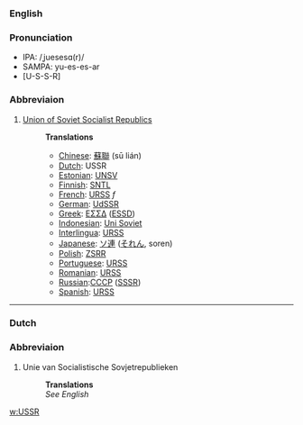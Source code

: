 ===English===
===Pronunciation===
*IPA: /ˌjuesesɑ(r)/
*SAMPA: yu-es-es-ar 
*[U-S-S-R]
===Abbreviaion===
#[[Union of Soviet Socialist Republics]]
#:'''Translations'''
#:*[[Chinese]]: [[蘇聯]] (sū lián)
#:*[[Dutch]]: USSR
#:*[[Estonian]]: [[UNSV]]
#:*[[Finnish]]: [[SNTL]]
#:*[[French]]: [[URSS]] ''f''
#:*[[German]]: [[UdSSR]]
#:*[[Greek]]: [[ΕΣΣΔ]] ([[ESSD]])
#:*[[Indonesian]]: [[Uni Soviet]]
#:*[[Interlingua]]: [[URSS]]
#:*[[Japanese]]: [[ソ連]] ([[それん]], soren)
#:*[[Polish]]: [[ZSRR]]
#:*[[Portuguese]]: [[URSS]]
#:*[[Romanian]]: [[URSS]]
#:*[[Russian]]:[[СССР]] ([[SSSR]])
#:*[[Spanish]]: [[URSS]]

----

===Dutch===
===Abbreviaion===
#Unie van Socialistische Sovjetrepublieken
#:'''Translations'''
#:''See English''

[[w:USSR]]